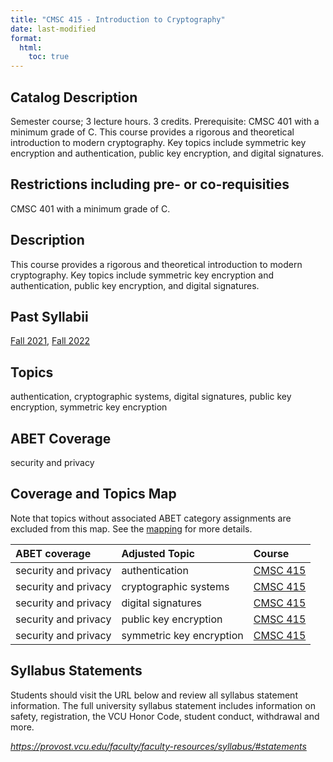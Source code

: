```yaml
---
title: "CMSC 415 - Introduction to Cryptography"
date: last-modified
format:
  html:
    toc: true
---
```


## Catalog Description

Semester course; 3 lecture hours. 3 credits. Prerequisite: CMSC 401 with a minimum grade of C. This course provides a rigorous and theoretical introduction to modern cryptography. Key topics include symmetric key encryption and authentication, public key encryption, and digital signatures.


## Restrictions including pre- or co-requisities
 
CMSC 401 with a minimum grade of C.

## Description

This course provides a rigorous and theoretical introduction to modern cryptography. Key topics include symmetric key encryption and authentication, public key encryption, and digital signatures.

## Past Syllabii

<a href='./202210/CMSC_415_Syllabus_Fall_2021.pdf'>Fall 2021</a>, <a href='./202310/CMSC_415_Syllabus_Fall_2022.pdf'>Fall 2022</a>

## Topics

authentication, cryptographic systems, digital signatures, public key encryption, symmetric key encryption

## ABET Coverage

security and privacy

## Coverage and Topics Map

Note that topics without associated ABET category assignments are excluded from this map.  See the [mapping](https://docs.google.com/spreadsheets/d/1qrN3L7eRLsM-aVMHYaLQN-FMYtrTJf0_h6dLKlUdPkk/edit#gid=338318647) for more details.

ABET coverage         Adjusted Topic            Course
--------------------  ------------------------  ----------------------------------
security and privacy  authentication            <a href='CMSC415.qmd'>CMSC 415</a>
security and privacy  cryptographic systems     <a href='CMSC415.qmd'>CMSC 415</a>
security and privacy  digital signatures        <a href='CMSC415.qmd'>CMSC 415</a>
security and privacy  public key encryption     <a href='CMSC415.qmd'>CMSC 415</a>
security and privacy  symmetric key encryption  <a href='CMSC415.qmd'>CMSC 415</a>


## Syllabus Statements

Students should visit the URL below and review all syllabus statement information. The full university syllabus statement includes information on safety, registration, the VCU Honor Code, student conduct, withdrawal and more.

*<https://provost.vcu.edu/faculty/faculty-resources/syllabus/#statements>*


